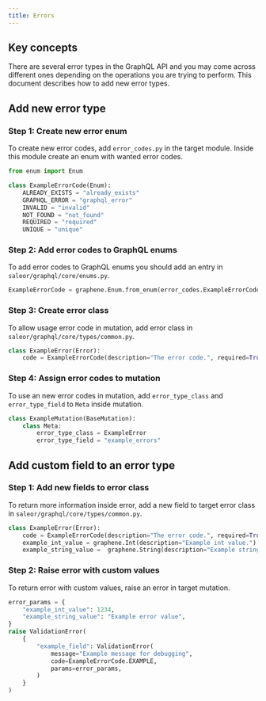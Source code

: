 ```yaml
---
title: Errors
---
```


## Key concepts

There are several error types in the GraphQL API and you may come across different ones depending on the operations you are trying to perform. This document describes how to add new error types.

## Add new error type

### Step 1: Create new error enum

To create new error codes, add `error_codes.py` in the target module. Inside this module create an enum with wanted error codes.

```python
from enum import Enum

class ExampleErrorCode(Enum):
    ALREADY_EXISTS = "already_exists"
    GRAPHQL_ERROR = "graphql_error"
    INVALID = "invalid"
    NOT_FOUND = "not_found"
    REQUIRED = "required"
    UNIQUE = "unique"
```

### Step 2: Add error codes to GraphQL enums

To add error codes to GraphQL enums you should add an entry in `saleor/graphql/core/enums.py`.

```python
ExampleErrorCode = graphene.Enum.from_enum(error_codes.ExampleErrorCode)
```

### Step 3: Create error class

To allow usage error code in mutation, add error class in `saleor/graphql/core/types/common.py`.

```python
class ExampleError(Error):
    code = ExampleErrorCode(description="The error code.", required=True)
```

### Step 4: Assign error codes to mutation

To use an new error codes in mutation, add `error_type_class` and `error_type_field` to `Meta` inside mutation.

```python
class ExampleMutation(BaseMutation):
    class Meta:
        error_type_class = ExampleError
        error_type_field = "example_errors"
```

## Add custom field to an error type

### Step 1: Add new fields to error class

To return more information inside error, add a new field to target error class in `saleor/graphql/core/types/common.py`.

```python
class ExampleError(Error):
    code = ExampleErrorCode(description="The error code.", required=True)
    example_int_value = graphene.Int(description="Example int value.")
    example_string_value =  graphene.String(description="Example string value.")
```

### Step 2: Raise error with custom values

To return error with custom values, raise an error in target mutation.

```python
error_params = {
    "example_int_value": 1234,
    "example_string_value": "Example error value",
}
raise ValidationError(
    {
        "example_field": ValidationError(
            message="Example message for debugging",
            code=ExampleErrorCode.EXAMPLE,
            params=error_params,
        )
    }
)
```
